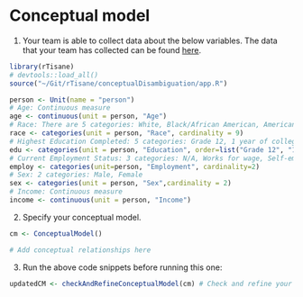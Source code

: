 # Conceptual model

1. Your team is able to collect data about the below variables. The data that your team has collected can be found [here](https://homes.cs.washington.edu/~emjun/income_final.csv).
```r
library(rTisane)
# devtools::load_all()
source("~/Git/rTisane/conceptualDisambiguation/app.R")

person <- Unit(name = "person")
# Age: Continuous measure
age <- continuous(unit = person, "Age")
# Race: There are 5 categories: White, Black/African American, American Indian or Alaska Native, Asian or Pacific Islander, Mixed Race
race <- categories(unit = person, "Race", cardinality = 9)
# Highest Education Completed: 5 categories: Grade 12, 1 year of college, 2 years of college, 4 years of college, 5+ years of colleges
edu <- categories(unit = person, "Education", order=list("Grade 12", "1 year of college", "2 years of college", "4 years of college", "5+ years of college"))
# Current Employment Status: 3 categories: N/A, Works for wage, Self-employed
employ <- categories(unit=person, "Employment", cardinality=2)
# Sex: 2 categories: Male, Female
sex <- categories(unit = person, "Sex",cardinality = 2)
# Income: Continuous measure
income <- continuous(unit = person, "Income")
```

2. Specify your conceptual model. 
```r
cm <- ConceptualModel()

# Add conceptual relationships here
```

3. Run the above code snippets before running this one:
```r
updatedCM <- checkAndRefineConceptualModel(cm) # Check and refine your conceptual model
```
